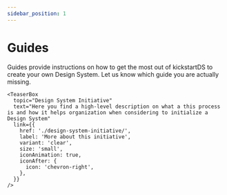 ```yaml
---
sidebar_position: 1
---
```



# Guides

Guides provide instructions on how to get the most out of kickstartDS to create your own Design System. Let us know which guide you are actually missing.

<div ks-theme="docs">
  <Columns columns={3} gutter="md" switchAt={768}>
    <TeaserBox
      topic="Create your Design System"
      text="This is basically the main guide. It explains how you get your first Design System setup in five simple steps"
      link={{
        href: './create/',
        label: 'See starter guide',
        variant: 'clear',
        size: 'small',
        iconAnimation: true,
        iconAfter: {
          icon: 'chevron-right',
        },
      }}
    />
    <TeaserBox
      topic="Components"
      text="Learn about the different ways on how you use base components from kickstartDS to create your own and more complex components"
      link={{
        href: './components/',
        label: 'Explore components guides',
        variant: 'clear',
        size: 'small',
        iconAnimation: true,
        iconAfter: {
          icon: 'chevron-right',
        },
      }}
    />
    <TeaserBox
      topic="Examples"
      text="These instructions guide you through some common examples to show you how to adapt or customize components to your own needs"
      link={{
        href: './examples/',
        label: 'Check examples',
        variant: 'clear',
        size: 'small',
        iconAnimation: true,
        iconAfter: {
          icon: 'chevron-right',
        },
      }}
    />
    <TeaserBox
      topic="Migrations"
      text="Find informationen on how to upgrade from older versions of kickstartDS to v2.0.0"
      link={{
        href: './migrations/',
        label: 'Read migration guide',
        variant: 'clear',
        size: 'small',
        iconAnimation: true,
        iconAfter: {
          icon: 'chevron-right',
        },
      }}
    />
    <TeaserBox
      topic="Using our Starter"
      text="Our starter helps create your Design System in just 5 minutes!"
      link={{
        href: './use-our-starter/',
        label: 'See Starter',
        variant: 'clear',
        size: 'small',
        iconAnimation: true,
        iconAfter: {
          icon: 'chevron-right',
        },
      }}
    />

    <TeaserBox
      topic="Design System Initiative"
      text="Here you find a high-level description on what a this process is and how it helps organization when considering to initialize a Design System"
      link={{
        href: './design-system-initiative/',
        label: 'More about this initiative',
        variant: 'clear',
        size: 'small',
        iconAnimation: true,
        iconAfter: {
          icon: 'chevron-right',
        },
      }}
    />

  </Columns>
</div>

